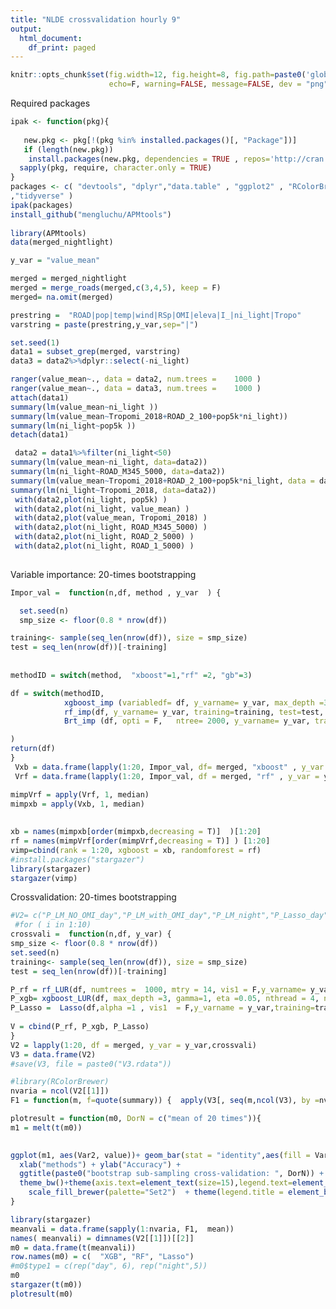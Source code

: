 ```yaml
---
title: "NLDE crossvalidation hourly 9"
output:
  html_document:
    df_print: paged
---
```

 
```r
knitr::opts_chunk$set(fig.width=12, fig.height=8, fig.path=paste0('global_crossvali',"/"),
                      echo=F, warning=FALSE, message=FALSE, dev = "png", include = T)
```
 
Required packages
```r
ipak <- function(pkg){
 
   new.pkg <- pkg[!(pkg %in% installed.packages()[, "Package"])]
   if (length(new.pkg)) 
    install.packages(new.pkg, dependencies = TRUE , repos='http://cran.muenster.r-project.org')
  sapply(pkg, require, character.only = TRUE)
}
packages <- c( "devtools", "dplyr","data.table" , "ggplot2" , "RColorBrewer", "raster", "rasterVis", "rgdal","Matrix","xgboost",  "glmnet", "ranger", "randomForest"  
,"tidyverse" )
ipak(packages)
install_github("mengluchu/APMtools") 
 
library(APMtools)
data(merged_nightlight)
```

```r
y_var = "value_mean"

merged = merged_nightlight
merged = merge_roads(merged,c(3,4,5), keep = F)
merged= na.omit(merged)

```

 
```r
prestring =  "ROAD|pop|temp|wind|RSp|OMI|eleva|I_|ni_light|Tropo" 
varstring = paste(prestring,y_var,sep="|")
```

```r
set.seed(1)
data1 = subset_grep(merged, varstring)
data3 = data2%>%dplyr::select(-ni_light)

ranger(value_mean~., data = data2, num.trees =    1000 )
ranger(value_mean~., data = data3, num.trees =    1000 )
attach(data1)
summary(lm(value_mean~ni_light ))
summary(lm(value_mean~Tropomi_2018+ROAD_2_100+pop5k*ni_light))
summary(lm(ni_light~pop5k ))
detach(data1)

 data2 = data1%>%filter(ni_light<50)
summary(lm(value_mean~ni_light, data=data2))
summary(lm(ni_light~ROAD_M345_5000, data=data2))
summary(lm(value_mean~Tropomi_2018+ROAD_2_100+pop5k*ni_light, data = data2))
summary(lm(ni_light~Tropomi_2018, data=data2))
 with(data2,plot(ni_light, pop5k) )
 with(data2,plot(ni_light, value_mean) )
 with(data2,plot(value_mean, Tropomi_2018) )
 with(data2,plot(ni_light, ROAD_M345_5000) )
 with(data2,plot(ni_light, ROAD_2_5000) )
 with(data2,plot(ni_light, ROAD_1_5000) )
 
```
 
Variable importance: 20-times bootstrapping
```r

Impor_val =  function(n,df, method , y_var  ) {

  set.seed(n)
  smp_size <- floor(0.8 * nrow(df))

training<- sample(seq_len(nrow(df)), size = smp_size)
test = seq_len(nrow(df))[-training] 
 
 
methodID = switch(method,  "xboost"=1,"rf" =2, "gb"=3) 

df = switch(methodID,  
            xgboost_imp (variabledf= df, y_varname= y_var, max_depth =3, gamma=1, eta =0.05, nthread = 4, nrounds = 636, training=training, test=test, grepstring =varstring ),  
            rf_imp(df, y_varname= y_var, training=training, test=test, grepstring =varstring,mtry = 24, numtrees = 1000),
            Brt_imp (df, opti = F,   ntree= 2000, y_varname= y_var, training=training, test=test,  grepstring =varstring)

) 
return(df)
} 
 Vxb = data.frame(lapply(1:20, Impor_val, df= merged, "xboost" , y_var =y_var))
 Vrf = data.frame(lapply(1:20, Impor_val, df = merged, "rf" , y_var = y_var)) 

mimpVrf = apply(Vrf, 1, median)
mimpxb = apply(Vxb, 1, median)
 
 
xb = names(mimpxb[order(mimpxb,decreasing = T)]  )[1:20]
rf = names(mimpVrf[order(mimpVrf,decreasing = T)] ) [1:20]
vimp=cbind(rank = 1:20, xgboost = xb, randomforest = rf)
#install.packages("stargazer")
library(stargazer)
stargazer(vimp)
```

Crossvalidation: 20-times bootstrapping

```r
#V2= c("P_LM_NO_OMI_day","P_LM_with_OMI_day","P_LM_night","P_Lasso_day","P_lasso_night", "P_rf_day","P_rf_night","P_ctree_day")
 #for ( i in 1:10)
crossvali =  function(n,df, y_var) {
smp_size <- floor(0.8 * nrow(df)) 
set.seed(n)
training<- sample(seq_len(nrow(df)), size = smp_size)
test = seq_len(nrow(df))[-training] 

P_rf = rf_LUR(df, numtrees =  1000, mtry = 14, vis1 = F,y_varname= y_var, training=training, test=test, grepstring =varstring)
P_xgb= xgboost_LUR(df, max_depth =3, gamma=1, eta =0.05, nthread = 4, nrounds = 200, y_varname= y_var,training=training, test=test, grepstring =varstring)
P_Lasso =  Lasso(df,alpha =1 , vis1  = F,y_varname = y_var,training=training, test=test,grepstring =prestring )
 
V = cbind(P_rf, P_xgb, P_Lasso)
} 
V2 = lapply(1:20, df = merged, y_var = y_var,crossvali)
V3 = data.frame(V2)
#save(V3, file = paste0("V3.rdata"))
```
 
```r
#library(RColorBrewer)
nvaria = ncol(V2[[1]])
F1 = function(m, f=quote(summary)) {  apply(V3[, seq(m,ncol(V3), by =nvaria)], 1, f) }

plotresult = function(m0, DorN = c("mean of 20 times")){
m1 = melt(t(m0))
 

ggplot(m1, aes(Var2, value))+ geom_bar(stat = "identity",aes(fill = Var1),position = "dodge")+
  xlab("methods") + ylab("Accuracy") +
  ggtitle(paste0("bootstrap sub-sampling cross-validation: ", DorN)) +
  theme_bw()+theme(axis.text=element_text(size=15),legend.text=element_text(size=20),axis.title=element_text(size=15,face="bold"))+
    scale_fill_brewer(palette="Set2")  + theme(legend.title = element_blank()) 
}

library(stargazer)
meanvali = data.frame(sapply(1:nvaria, F1,  mean)) 
names( meanvali) = dimnames(V2[[1]])[[2]]
m0 = data.frame(t(meanvali))
row.names(m0) = c(  "XGB", "RF", "Lasso")
#m0$type1 = c(rep("day", 6), rep("night",5))
m0
stargazer(t(m0)) 
plotresult(m0) 
```
